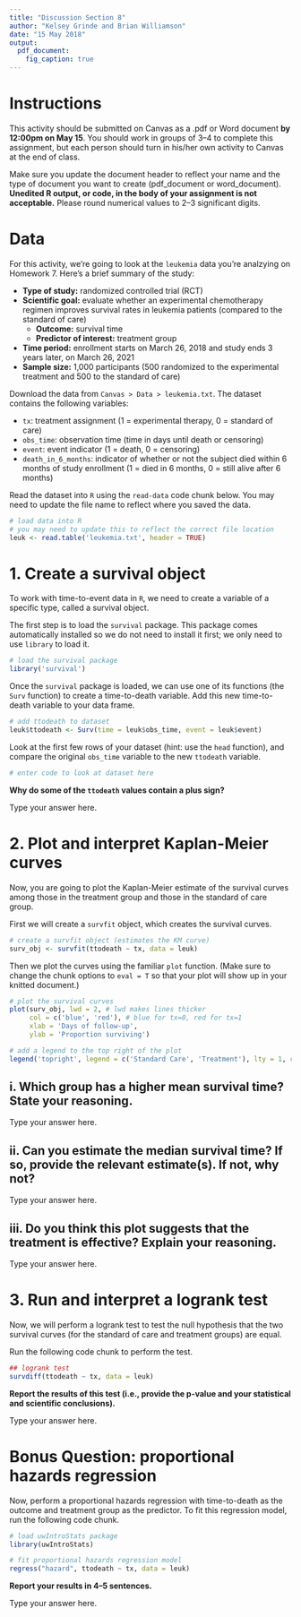 ```yaml
---
title: "Discussion Section 8"
author: "Kelsey Grinde and Brian Williamson"
date: "15 May 2018"
output: 
  pdf_document:
    fig_caption: true
---
```


# Instructions

This activity should be submitted on Canvas as a .pdf or Word document **by 12:00pm on May 15**. You should work in groups of 3--4 to complete this assignment, but each person should turn in his/her own activity to Canvas at the end of class.

Make sure you update the document header to reflect your name and the type of document you want to create (pdf_document or word_document). **Unedited R output, or code, in the body of your assignment is not acceptable.** Please round numerical values to 2--3 significant digits.

# Data

For this activity, we're going to look at the `leukemia` data you're analzying on Homework 7. Here's a brief summary of the study:

- **Type of study:** randomized controlled trial (RCT)
- **Scientific goal:** evaluate whether an experimental chemotherapy regimen improves survival rates in leukemia patients (compared to the standard of care)
    - **Outcome:** survival time
    - **Predictor of interest:** treatment group
- **Time period:** enrollment starts on March 26, 2018 and study ends 3 years later, on March 26, 2021
- **Sample size:** 1,000 participants (500 randomized to the experimental treatment and 500 to the standard of care)

Download the data from `Canvas > Data > leukemia.txt`. The dataset contains the following variables:

- `tx`: treatment assignment (1 = experimental therapy, 0 = standard of care)
- `obs_time`: observation time (time in days until death or censoring)
- `event`: event indicator (1 = death, 0 = censoring)
- `death_in_6_months`: indicator of whether or not the subject died within 6 months of study enrollment (1 = died in 6 months, 0 = still alive after 6 months)

Read the dataset into `R` using the `read-data` code chunk below. You may need to update the file name to reflect where you saved the data.

```r
# load data into R
# you may need to update this to reflect the correct file location
leuk <- read.table('leukemia.txt', header = TRUE)
```

# 1. Create a survival object

To work with time-to-event data in `R`, we need to create a variable of a specific type, called a survival object.  

The first step is to load the `survival` package. This package comes automatically installed so we do not need to install it first; we only need to use `library` to load it.  

```r
# load the survival package
library('survival')
```

Once the `survival` package is loaded, we can use one of its functions (the `Surv` function) to create a time-to-death variable. Add this new time-to-death variable to your data frame.

```r
# add ttodeath to dataset
leuk$ttodeath <- Surv(time = leuk$obs_time, event = leuk$event)
```

Look at the first few rows of your dataset (hint: use the `head` function), and compare the original `obs_time` variable to the new `ttodeath` variable. 

```r
# enter code to look at dataset here

```

**Why do some of the `ttodeath` values contain a plus sign?**

Type your answer here.

# 2. Plot and interpret Kaplan-Meier curves

Now, you are going to plot the Kaplan-Meier estimate of the survival curves among those in the treatment group and those in the standard of care group. 

First we will create a `survfit` object, which creates the survival curves.

```r
# create a survfit object (estimates the KM curve)
surv_obj <- survfit(ttodeath ~ tx, data = leuk)
```

Then we plot the curves using the familiar `plot` function. (Make sure to change the chunk options to `eval = T` so that your plot will show up in your knitted document.)

```r
# plot the survival curves
plot(surv_obj, lwd = 2, # lwd makes lines thicker
     col = c('blue', 'red'), # blue for tx=0, red for tx=1
     xlab = 'Days of follow-up', 
     ylab = 'Proportion surviving')

# add a legend to the top right of the plot
legend('topright', legend = c('Standard Care', 'Treatment'), lty = 1, col = c('blue', 'red'))
```

## i. Which group has a higher mean survival time? State your reasoning.

Type your answer here.

## ii. Can you estimate the median survival time? If so, provide the relevant estimate(s). If not, why not?

Type your answer here.

## iii. Do you think this plot suggests that the treatment is effective? Explain your reasoning.

Type your answer here.

# 3. Run and interpret a logrank test

Now, we will perform a logrank test to test the null hypothesis that the two survival curves (for the standard of care and treatment groups) are equal.

Run the following code chunk to perform the test.

```r
## logrank test
survdiff(ttodeath ~ tx, data = leuk)
```

**Report the results of this test (i.e., provide the p-value and your statistical and scientific conclusions).**

Type your answer here.

\newpage

# Bonus Question: proportional hazards regression

Now, perform a proportional hazards regression with time-to-death as the outcome and treatment group as the predictor. To fit this regression model, run the following code chunk.

```r
# load uwIntroStats package
library(uwIntroStats)

# fit proportional hazards regression model
regress("hazard", ttodeath ~ tx, data = leuk)
```

**Report your results in 4--5 sentences.**

Type your answer here.
